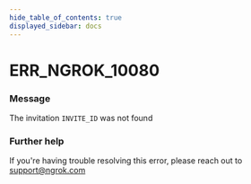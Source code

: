 ```yaml
---
hide_table_of_contents: true
displayed_sidebar: docs
---
```



# ERR_NGROK_10080

### Message

The invitation `INVITE_ID` was not found

<ErrorDetails error="err_ngrok_10080" />

### Further help

If you're having trouble resolving this error, please reach out to [support@ngrok.com](mailto:support@ngrok.com?subject=Help%20with%20ERR_NGROK_10080)
